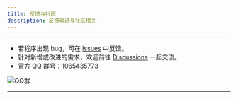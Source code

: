 ```yaml
---
title: 反馈与社区
description: 反馈改进与社区相关
---
```


---

- 若程序出现 bug，可在 [Issues](https://github.com/lin-snow/Ech0/issues) 中反馈。
- 针对新增或改进的需求，欢迎前往 [Discussions](https://github.com/lin-snow/Ech0/discussions) 一起交流。
- 官方 QQ 群号：1065435773

<img src="/docs/Ech0QR.png" alt="QQ群"/>


---
